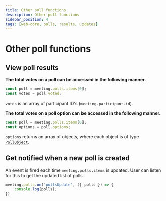 ```yaml
---
title: Other poll functions
description: Other poll functions
sidebar_position: 4
tags: [web-core, polls, results, updates]
---
```


# Other poll functions

## View poll results

**The total votes on a poll can be accessed in the following manner.**

```ts
const poll = meeting.polls.items[0];
const votes = poll.voted;
```

`votes` is an array of participant ID's (`meeting.participant.id`).

**The total votes on a poll option can be accessed in the following manner.**

```ts
const poll = meeting.polls.items[0];
const options = poll.options;
```

`options` returns an array of objects, where each object is of type [`PollObject`](./introduction).


## Get notified when a new poll is created

An event is fired each time `meeting.polls.items` is updated. User can listen for this to get the updated list of polls.

```ts
meeting.polls.on('pollsUpdate', ({ polls }) => {
    console.log(polls);
})
```
